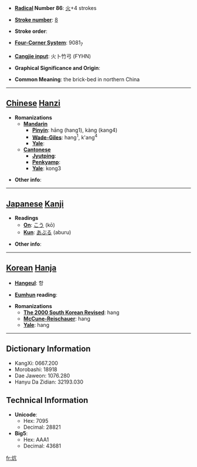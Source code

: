 * '''[[Wiktionary:Chinese radical index| Radical]] Number 86''': [[Wiktionary:Chinese radical index 火|火]]+4 strokes

* '''[[Wiktionary:Chinese total strokes index|Stroke number]]''': [[Wiktionary:Chinese total strokes index 8|8]]

* '''Stroke order''': 

* '''[[Wiktionary:Chinese four corner index|Four-Corner System]]''': 9081<sub>7</sub>

* '''[[Wiktionary:Chinese Cangjie index|Cangjie input]]''': 火卜竹弓 (FYHN)

* '''Graphical Significance and Origin''': 

* '''Common Meaning''': the brick-bed in northern China

----

== [[Chinese]] [[Hanzi]] ==

* '''Romanizations'''
** '''[[Mandarin]]'''
*** '''[[Pinyin]]''': hāng (hang1), kàng (kang4)
*** '''[[Wade-Giles]]''': hang<sup>1</sup>, k'ang<sup>4</sup>
*** '''[[Yale]]''': 
** '''[[Cantonese]]'''
*** '''[[Jyutping]]''':
*** '''[[Penkyamp]]''': 
*** '''[[Yale]]''': kong3

* '''Other info''': 

----

== [[Japanese]] [[Kanji]] ==

* '''Readings'''
** '''[[On]]''': [[こう]] (kō)
** '''[[Kun]]''': [[あぶる]] (aburu)

* '''Other info''':  

----

== [[Korean]] [[Hanja]] ==

* '''[[Hangeul]]''': 항

* '''[[Eumhun]] reading''': 

* '''Romanizations'''
** '''[[The 2000 South Korean Revised Romanization|The 2000 South Korean Revised]]''': hang
** '''[[McCune-Reischauer]]''': hang
** '''[[Yale]]''': hang

----

== Dictionary Information ==

* KangXi: 0667.200
* Morobashi: 18918
* Dae Jaweon: 1076.280
* Hanyu Da Zidian: 32193.030

== Technical Information ==

* '''Unicode''':
** Hex: 7095
** Decimal: 28821
* '''Big5''':
** Hex: AAA1
** Decimal: 43681

[[fr:炕]]